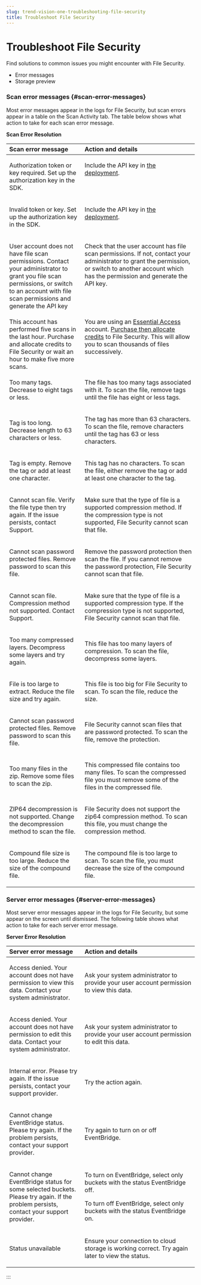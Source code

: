 ```yaml
---
slug: trend-vision-one-troubleshooting-file-security
title: Troubleshoot File Security
---
```

# Troubleshoot File Security

Find solutions to common issues you might encounter with File Security.

- Error messages
- Storage preview

### Scan error messages {#scan-error-messages}

Most error messages appear in the logs for File Security, but scan errors appear in a table on the Scan Activity tab. The table below shows what action to take for each scan error message.

**Scan Error Resolution**

<table>
<colgroup>
<col style="width: 40%" />
<col style="width: 60%" />
</colgroup>
<thead style="text-align: left;">
<tr>
<th style="text-align: left;">Scan error message</th>
<th style="text-align: left;">Action and details</th>
</tr>
</thead>
<tbody style="text-align: left;">
<tr>
<td style="text-align: left;"><p>Authorization token or key required. Set up the authorization key in the SDK.</p></td>
<td style="text-align: left; vertical-align: top;"><p>Include the API key in <a href="trend-vision-one-sdk-or-cli-scanning">the deployment</a>.</p></td>
</tr>
<tr>
<td style="text-align: left;"><p>Invalid token or key. Set up the authorization key in the SDK.</p></td>
<td style="text-align: left; vertical-align: top;"><p>Include the API key in <a href="trend-vision-one-sdk-or-cli-scanning">the deployment</a>.</p></td>
</tr>
<tr>
<td style="text-align: left;"><p>User account does not have file scan permissions. Contact your administrator to grant you file scan permissions, or switch to an account with file scan permissions and generate the API key</p></td>
<td style="text-align: left; vertical-align: top;"><p>Check that the user account has file scan permissions. If not, contact your administrator to grant the permission, or switch to another account which has the permission and generate the API key.</p></td>
</tr>
<tr>
<td style="text-align: left;">This account has performed five scans in the last hour. Purchase and allocate credits to File Security or wait an hour to make five more scans.</td>
<td style="text-align: left; vertical-align: top;">You are using an <a href="trend-vision-one-essential-access">Essential Access</a> account. <a href="trend-vision-one-credit-req-for-apps-services">Purchase then allocate credits</a> to File Security. This will allow you to scan thousands of files successively.</td>
</tr>
<tr>
<td style="text-align: left;"><p>Too many tags. Decrease to eight tags or less.</p></td>
<td style="text-align: left; vertical-align: top;"><p>The file has too many tags associated with it. To scan the file, remove tags until the file has eight or less tags.</p></td>
</tr>
<tr>
<td style="text-align: left;"><p>Tag is too long. Decrease length to 63 characters or less.</p></td>
<td style="text-align: left; vertical-align: top;"><p>The tag has more than 63 characters. To scan the file, remove characters until the tag has 63 or less characters.</p></td>
</tr>
<tr>
<td style="text-align: left;"><p>Tag is empty. Remove the tag or add at least one character.</p></td>
<td style="text-align: left; vertical-align: top;"><p>This tag has no characters. To scan the file, either remove the tag or add at least one character to the tag.</p></td>
</tr>
<tr>
<td style="text-align: left;"><p>Cannot scan file. Verify the file type then try again. If the issue persists, contact Support.</p></td>
<td style="text-align: left; vertical-align: top;"><p>Make sure that the type of file is a supported compression method. If the compression type is not supported, File Security cannot scan that file.</p></td>
</tr>
<tr>
<td style="text-align: left;"><p>Cannot scan password protected files. Remove password to scan this file.</p></td>
<td style="text-align: left; vertical-align: top;"><p>Remove the password protection then scan the file. If you cannot remove the password protection, File Security cannot scan that file.</p></td>
</tr>
<tr>
<td style="text-align: left;"><p>Cannot scan file. Compression method not supported. Contact Support.</p></td>
<td style="text-align: left;"><p>Make sure that the type of file is a supported compression type. If the compression type is not supported, File Security cannot scan that file.</p></td>
</tr>
<tr>
<td style="text-align: left;"><p>Too many compressed layers. Decompress some layers and try again.</p></td>
<td style="text-align: left;"><p>This file has too many layers of compression. To scan the file, decompress some layers.</p></td>
</tr>
<tr>
<td style="text-align: left;"><p>File is too large to extract. Reduce the file size and try again.</p></td>
<td style="text-align: left;"><p>This file is too big for File Security to scan. To scan the file, reduce the size.</p></td>
</tr>
<tr>
<td style="text-align: left;"><p>Cannot scan password protected files. Remove password to scan this file.</p></td>
<td style="text-align: left;"><p>File Security cannot scan files that are password protected. To scan the file, remove the protection.</p></td>
</tr>
<tr>
<td style="text-align: left;"><p>Too many files in the zip. Remove some files to scan the zip.</p></td>
<td style="text-align: left;"><p>This compressed file contains too many files. To scan the compressed file you must remove some of the files in the compressed file.</p></td>
</tr>
<tr>
<td style="text-align: left;"><p>ZIP64 decompression is not supported. Change the decompression method to scan the file.</p></td>
<td style="text-align: left;"><p>File Security does not support the zip64 compression method. To scan this file, you must change the compression method.</p></td>
</tr>
<tr>
<td style="text-align: left;"><p>Compound file size is too large. Reduce the size of the compound file.</p></td>
<td style="text-align: left;"><p>The compound file is too large to scan. To scan the file, you must decrease the size of the compound file.</p></td>
</tr>
</tbody>
</table>

### Server error messages {#server-error-messages}

Most server error messages appear in the logs for File Security, but some appear on the screen until dismissed. The following table shows what action to take for each server error message.

**Server Error Resolution**

<table>
<colgroup>
<col style="width: 40%" />
<col style="width: 60%" />
</colgroup>
<thead style="text-align: left;">
<tr>
<th style="text-align: left;">Server error message</th>
<th style="text-align: left;">Action and details</th>
</tr>
</thead>
<tbody style="text-align: left;">
<tr>
<td style="text-align: left;"><p>Access denied. Your account does not have permission to view this data. Contact your system administrator.</p></td>
<td style="text-align: left;"><p>Ask your system administrator to provide your user account permission to view this data.</p></td>
</tr>
<tr>
<td style="text-align: left;"><p>Access denied. Your account does not have permission to edit this data. Contact your system administrator.</p></td>
<td style="text-align: left;"><p>Ask your system administrator to provide your user account permission to edit this data.</p></td>
</tr>
<tr>
<td style="text-align: left;"><p>Internal error. Please try again. If the issue persists, contact your support provider.</p></td>
<td style="text-align: left;"><p>Try the action again.</p></td>
</tr>
<tr>
<td style="text-align: left;"><p>Cannot change EventBridge status. Please try again. If the problem persists, contact your support provider.</p></td>
<td style="text-align: left;"><p>Try again to turn on or off EventBridge.</p></td>
</tr>
<tr>
<td style="text-align: left;"><p>Cannot change EventBridge status for some selected buckets. Please try again. If the problem persists, contact your support provider.</p></td>
<td style="text-align: left;"><p>To turn on EventBridge, select only buckets with the status EventBridge off.</p>
<p>To turn off EventBridge, select only buckets with the status EventBridge on.</p></td>
</tr>
<tr>
<td style="text-align: left;"><p>Status unavailable</p></td>
<td style="text-align: left;"><p>Ensure your connection to cloud storage is working correct. Try again later to view the status.</p></td>
</tr>
</tbody>
</table>
:::
